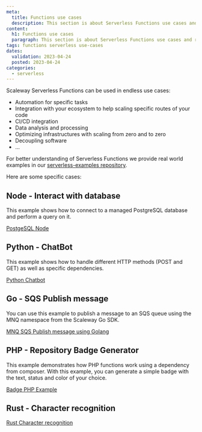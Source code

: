 ```yaml
---
meta:
  title: Functions use cases
  description: This section is about Serverless Functions use cases and real world examples
content:
  h1: Functions use cases
  paragraph: This section is about Serverless Functions use cases and real world examples
tags: functions serverless use-cases
dates:
  validation: 2023-04-24
  posted: 2023-04-24
categories:
  - serverless
---
```


Scaleway Serverless Functions can be used in endless use cases:
- Automation for specific tasks
- Integration with your ecosystem to help scaling specific routes of your code
- CI/CD integration
- Data analysis and processing
- Optimizing infrastructures with scaling from zero and to zero
- Decoupling software
- ...

For better understanding of Serverless Functions we provide real world examples in our [serverless-examples repository](https://github.com/scaleway/serverless-examples).

Here are some specific cases:

## Node - Interact with database

This example shows how to connect to a managed PostgreSQL database and perform a query on it.

[PostgeSQL Node](https://github.com/scaleway/serverless-examples/blob/main/functions/postgre-sql-node/README.md)

## Python - ChatBot

This example shows how to handle different HTTP methods (POST and GET) as well as specific dependencies.

[Python Chatbot](https://github.com/scaleway/serverless-examples/tree/main/functions/python-chatbot/README.md)

## Go - SQS Publish message

You can use this example to publish a message to an SQS queue using the MNQ namespace from the Scaleway Go SDK.

[MNQ SQS Publish message using Golang](https://github.com/scaleway/serverless-examples/blob/main/functions/go-mnq-sqs-publish/README.md)

## PHP - Repository Badge Generator

This example demonstrates how PHP functions work using a dependency from composer. With this example, you can generate a simple badge with the text, status and color of your choice.

[Badge PHP Example](https://github.com/scaleway/serverless-examples/blob/main/functions/badge-php/README.md)

## Rust - Character recognition

[Rust Character recognition](https://github.com/scaleway/serverless-examples/blob/main/functions/rust-mnist/README.md)